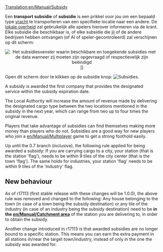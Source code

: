 [[Translation:en/Manual/Subsidy]]
{{nl/Vertaling|en/Manual/Subsidy|0}}


Een '''transport subsidie''' of '''subsidie''' is een prikkel voor jou om een bepaald type [[nl/Manual/Vracht|vracht]] te transporteren van een specifieke locatie naar een andere. De [[nl/Locakel overheid|lokale overheid]] zal gebruikelijk alle spelers hierover informeren via de krant. Elke subsidie die beschikbaar is, of elke subsidie die jij of de andere bedrijven hebben ontvangen (of AI of speler-gecontroleerd) zal verschijnen op dit scherm:

<center>[[File:en/Manual/Transportsubsidy multiplayer.png|center|frame|Het subsidiesvenster waarin beschikbare en toegekende subsidies met de data wanneer zij moeten zijn opgevraagd of respectievelijk zijn beëindigd]]]]</center>

Open dit scherm door te klikken op de subsidie knop: [[File:en/Manual/Manual html 54594ccb.png|Subsidies]].

A subsidy is awarded the first company that provides the designated service within the subsidy expiration date.

The Local Authority will increase the amount of revenue made by delivering the designated cargo type between the two locations mentioned in the subsidy in the next year, which can range from two up to four times the original revenue. 

Players that take advantage of subsidies can find themselves making more money than players who do not. Subsidies are a good way for new players who join a [[en/Manual/Multiplayer]] game to get a strong foothold easily.

Up until the 0.7 branch (inclusive), the following rule applied for being awarded a subsidy:
If you are carrying cargo to a city, your station (that is the station 'flag'), needs to be within 9 tiles of the city center (that is the town 'flag'). The same holds for industries, your station 'flag' needs to be within 9 tiles of the 'industry' flag.

==New behaviour==
As of r17113 (first stable release with these changes will be 1.0.0), the above rule was removed and changed to the following: Any house belonging to the town (in case of a town being the subsidy destination) or any tile of the industry (in case of an industry being the subsidy destination) need to be '''in the [[en/Manual/Catchment area]]''' of the station you are delivering to, in order to obtain the subsidy.

Another change introduced in r17113 is that awarded subsidies are no longer bound to a specific station. This means you can earn the extra payment in all stations in/near the target town/industry, instead of only in the one the subsidy was awarded for.
{{nl/Kenmerken|1.0}}